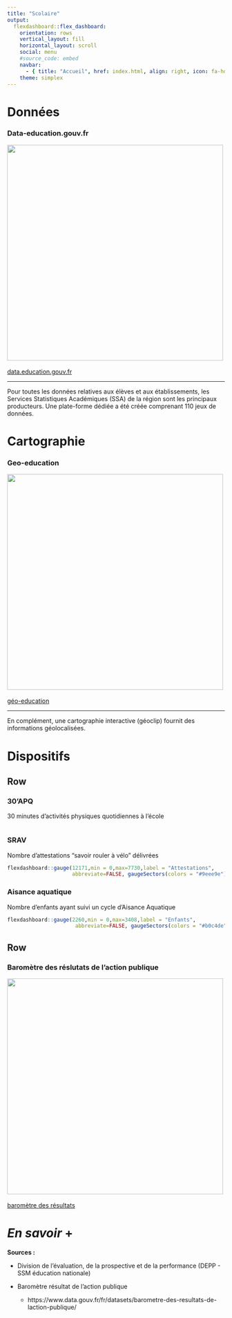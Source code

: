 ```yaml
---
title: "Scolaire"
output: 
  flexdashboard::flex_dashboard:
    orientation: rows
    vertical_layout: fill
    horizontal_layout: scroll
    social: menu
    #source_code: embed
    navbar:
      - { title: "Accueil", href: index.html, align: right, icon: fa-home }
    theme: simplex
---
```


# Données {data-orientation="rows" height="30" data-icon="fa-signal" font-size="25px" .storyboard}

### Data-education.gouv.fr

[![](images/data-educ.PNG){height=500px} </br>\
data.education.gouv.fr](https://data.education.gouv.fr/explore/?sort=modified){target="_blank"}

***

Pour toutes les données relatives aux élèves et aux établissements, les Services Statistiques Académiques (SSA) de la région sont les principaux producteurs. Une plate-forme dédiée a été créée comprenant 110 jeux de données.

# Cartographie {data-orientation="rows" height="30" data-icon="fa-globe" font-size="25px" .storyboard}

### Geo-education

[![](images/geo-educ.PNG){height=500px} </br>\
géo-education](https://carto.depp.education.fr/GeoEducation/#view=map1&c=indicator){target="_blank"}

***

En complément, une cartographie interactive (géoclip) fournit des informations géolocalisées.


# Dispositifs {data-orientation="rows" height="30" data-icon="fa-school" font-size="25px"}

Row
-------------------------------------

### 30'APQ


30 minutes d'activités physiques quotidiennes à l'école

```r

```


### SRAV


Nombre d'attestations "savoir rouler à vélo" délivrées


```r
flexdashboard::gauge(12171,min = 0,max=7730,label = "Attestations",
                     abbreviate=FALSE, gaugeSectors(colors = "#9eee9e"))
```


### Aisance aquatique

Nombre d'enfants ayant suivi un cycle d'Aisance Aquatique

```r
flexdashboard::gauge(2260,min = 0,max=3408,label = "Enfants",
                      abbreviate=FALSE, gaugeSectors(colors = "#b0c4de"))
```


Row
-------------------------------------

### Baromètre des réslutats de l'action publique

[![](images/barometre-action.PNG){height=500px} </br>\
baromètre des résultats](https://barometre-resultats.data.gouv.fr/par-territoire){target="_blank"}


# *En savoir* **+** {data-orientation="rows" data-icon="fa-info-circle" font-size="25px"}


**Sources :**

-   Division de l'évaluation, de la prospective et de la performance (DEPP -  SSM éducation nationale) 

-   Baromètre résultat de l'action publique

  
    -   https://www.data.gouv.fr/fr/datasets/barometre-des-resultats-de-laction-publique/ 
  




